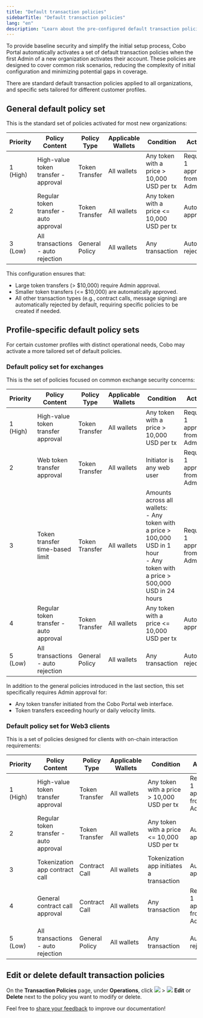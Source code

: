 ```yaml
---
title: "Default transaction policies"
sidebarTitle: "Default transaction policies"
lang: "en"
description: "Learn about the pre-configured default transaction policies activated for new organizations in Cobo Portal."
---
```


To provide baseline security and simplify the initial setup process, Cobo Portal automatically activates a set of default transaction policies when the first Admin of a new organization activates their account. These policies are designed to cover common risk scenarios, reducing the complexity of initial configuration and minimizing potential gaps in coverage.

There are standard default transaction policies applied to all organizations, and specific sets tailored for different customer profiles.

## General default policy set

This is the standard set of policies activated for most new organizations:

| Priority | Policy Content                        | Policy Type    | Applicable Wallets | Condition                                 | Action                         |
| ------- | --------------------------------- | ------------- | ----------------- | ---------------------------------------- | ----------------------------- |
| 1 (High) | High-value token transfer - approval | Token Transfer | All wallets        | Any token with a price \> 10,000 USD per tx | Require 1 approval from Admins |
| 2        | Regular token transfer - auto approval | Token Transfer | All wallets        | Any token with a price \<= 10,000 USD per tx | Auto approval                  |
| 3 (Low)  | All transactions - auto rejection    | General Policy | All wallets        | Any transaction                           | Auto rejection                 |

This configuration ensures that:
- Large token transfers (\> $10,000) require Admin approval.
- Smaller token transfers (\<= $10,000) are automatically approved.
- All other transaction types (e.g., contract calls, message signing) are automatically rejected by default, requiring specific policies to be created if needed.

## Profile-specific default policy sets

For certain customer profiles with distinct operational needs, Cobo may activate a more tailored set of default policies.

### Default policy set for exchanges

This is the set of policies focused on common exchange security concerns:

| Priority | Policy Content                        | Policy Type    | Applicable Wallets | Condition                                                                                                         | Action                         |
| ------- | --------------------------------- | ------------- | ----------------- | ---------------------------------------------------------------------------------------------------------------- | ----------------------------- |
| 1 (High) | High-value token transfer approval | Token Transfer | All wallets        | Any token with a price > 10,000 USD per tx                                                                        | Require 1 approval from Admins |
| 2        | Web token transfer approval        | Token Transfer | All wallets        | Initiator is any web user                                                                                         | Require 1 approval from Admins |
| 3        | Token transfer time-based limit    | Token Transfer | All wallets        | Amounts across all wallets:<br/>- Any token with a price > 100,000 USD in 1 hour<br/>- Any token with a price > 500,000 USD in 24 hours | Require 1 approval from Admins |
| 4        | Regular token transfer - auto approval | Token Transfer | All wallets        | Any token with a price \<= 10,000 USD per tx                                                                       | Auto approval                  |
| 5 (Low)  | All transactions - auto rejection    | General Policy | All wallets        | Any transaction                                                                                                   | Auto rejection                 |

In addition to the general policies introduced in the last section, this set specifically requires Admin approval for:
- Any token transfer initiated from the Cobo Portal web interface.
- Token transfers exceeding hourly or daily velocity limits.

### Default policy set for Web3 clients

This is a set of policies designed for clients with on-chain interaction requirements:

| Priority | Policy Content                        | Policy Type    | Applicable Wallets | Condition                                                                                                         | Action                         |
| ------- | --------------------------------- | ------------- | ----------------- | ---------------------------------------------------------------------------------------------------------------- | ----------------------------- |
| 1 (High) | High-value token transfer approval | Token Transfer | All wallets | Any token with a price > 10,000 USD per tx | Require 1 approval from Admins |
| 2 | Regular token transfer - auto approval | Token Transfer | All wallets | Any token with a price \<= 10,000 USD per tx | Auto approval |
| 3 | Tokenization app contract call | Contract Call | All wallets | Tokenization app initiates a transaction | Auto approval |
| 4 | General contract call approval | Contract Call | All wallets | Any transaction | Require 1 approval from Admins |
| 5 (Low) | All transactions - auto rejection | General Policy | All wallets | Any transaction | Auto rejection |

## Edit or delete default transaction policies

On the **Transaction Policies** page, under **Operations**, click <img src="/en/images/common/icon_more.svg" className="icon"/> > <img src="/en/images/common/icon_edit.svg" className="icon"/> **Edit** or **Delete** next to the policy you want to modify or delete.

<Tip>Feel free to [share your feedback](https://forms.zohopublic.com/cobo/form/DocumentFeedbackForm/formperma/QvLOhxJv1_JMsJ-1dleZ8Itb_7rzN-LtgvsDdxosoVI?referrername=manuals) to improve our documentation!</Tip>

